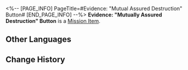 <%-- [PAGE_INFO]
PageTitle=#Evidence: "Mutual Assured Destruction" Button#
[END_PAGE_INFO] --%>
{{Item Infobox
|title       = Evidence: "Mutually Assured Destruction" Button
|id          = 140344
|image       = Item Evidence- Mutual Assured Destruction Button.png{{subst:void|<!--$UPLOAD:<<SpriteOutput/ItemFigures/140344.png>-<Item Evidence- Mutual Assured Destruction Button.png>-<Item Icons>>-->}}
|type        = Mission Item
|invCategory = Missions
|rarity      = 3
|effect      = 
|description = Apparently, one little press on this button will level all of Penacony. Who wouldn't want to try pressing it?
}}
'''Evidence: "Mutually Assured Destruction" Button''' is a [[Mission Item]].

==Other Languages==
{{Other Languages
|en   = Evidence: "Mutually Assured Destruction" Button
|zhs  = 证物：「相互保证毁灭」按钮
|zht  = 證物：「互相保證毀滅」按鈕
|ja   = 証拠品：「相互保証破滅」ボタン
|ko   = 증거물: 「상호 보증 파멸」 버튼
|es   = Prueba: botón de destrucción garantizada
|fr   = Preuve&nbsp;: Bouton de «&nbsp;destruction mutuelle&nbsp;»
|ru   = Улика: кнопка гарантированного взаимного уничтожения
|th   = หลักฐาน: ปุ่ม "รับประกันการทำลายล้างร่วมกัน"
|vi   = Vật Chứng: Nút "Đảm Bảo Hủy Diệt Lẫn Nhau"
|de   = Beweisstück: Knopf für gegenseitig zugesicherte Zerstörung
|id   = Barang Bukti: Tombol Kehancuran Bersama
|pt   = Evidência: Botão de "Destruição Mútua Garantida"
}}

==Change History==
{{Change History|2.0}}